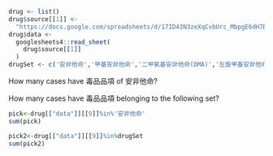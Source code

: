 

```{r}
drug <- list()
drug$source[[1]] <- 
  "https://docs.google.com/spreadsheets/d/17ID43N3zeXqCvbUrc_MbpgE6dH7BjLm8BHv8DUcpZZ4/edit?usp=sharing"
drug$data <- 
  googlesheets4::read_sheet(
    drug$source[[1]]
  )
drugSet <- c('安非他命','甲基安非他命','二甲氧基安非他命(DMA)','左旋甲基安非他命','3,4-亞甲基雙氧安非他命(MDA)')
```
How many cases have 毒品品項 of 安非他命?

How many cases have 毒品品項 belonging to the following set?
```{r}
pick<-drug[["data"]][[9]]%in%'安非他命'
sum(pick)

```

```{r}
pick2<-drug[["data"]][[9]]%in%drugSet
sum(pick2)
```


